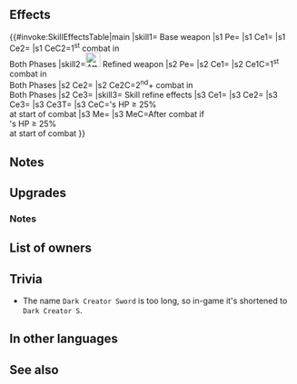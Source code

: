 {{Weapon Infobox
|tagid=SID_天帝の闇剣
|weaponName=Dark Creator S
|userVersion1=Weapon
|userVersion2=Upgrade Weapon
|userVersion3=Upgrade Gleam
|weaponType=Sword
|might=16
|range=1
|effect=Grants Def+3. During combat, boosts unit's Atk/Def by number of allies with HP ≥ 90% × 2 (max 6). During unit's first combat in player phase or enemy phase, reduces damage from attacks during combat and from area-of-effect Specials (excluding Røkkr area-of-effect Specials) by percentage = number of allies with HP ≥ 90% × 15 (max 45%).
|cost=400
|exclusive=1
|statModifiers=0,16,0,3,0
|required=Silver Sword
|intID=2271
|sort=457
|effectRange=99
|value=20
|timingID=1
|abilityID=239
|randomTimestamp=2020-11-19T07:00:00Z
|randomMinLv=31
|refinePaths=default
|refineSP=400
|refineMedals=500
|refineDews=200
|upgradedEffect=Reduces damage from attacks during combat and from area-of-effect Specials (excluding Røkkr area-of-effect Specials) by X% (if it is unit's first combat initiated by foe or first combat initiated by unit that turn, X = number of allies with HP ≥ 75% × 25; max 75; otherwise X = number of allies with HP ≥ 75% × 15; max 45).<br><br>Grants Def+3. Grants bonus to unit's Atk/Spd/Def/Res during combat = number of allies with HP ≥ 75% × 3, + 4 (max 13).
|effectSkill1=At start of combat, if unit's HP ≥ 25%, grants Atk/Spd/Def/Res+4 to unit, and grants Special cooldown charge +1 to unit per attack and inflicts Special cooldown charge -1 on foe per attack during combat (only highest value applied; does not stack), and restores 7 HP to unit after combat.
|properties=random_owner
}}
==Effects==
{{#invoke:SkillEffectsTable|main
|skill1={{SCi|weapon}} Base weapon
|s1 Pe={{Eft|Stat Boosts|Def|3}}
|s1 Ce1={{Eft|Temporary buffs|Atk/Def|2 x {{Tgt|Allies}} with HP ≥ 90%|max=6}}
|s1 Ce2={{Eft|Damage Reduction|15 x {{Tgt|Allies}} with HP ≥ 90%<br>from attacks & Non-Røkkr [[AoE Specials]]|percent=1|max=45%}}
|s1 CeC2=1<sup>st</sup> combat in<br>Both Phases
|skill2=[[File:Attack Plus W.png|x26px|class=inline-icon]] Refined weapon
|s2 Pe={{Eft|Stat Boosts|Def|3}}
|s2 Ce1={{Eft|Damage Reduction|25 x {{Tgt|Allies}} with HP ≥ 75%<br>from attacks & Non-Røkkr [[AoE Specials]]|percent=1|max=75%}}
|s2 Ce1C=1<sup>st</sup> combat in<br>Both Phases
|s2 Ce2={{Eft|Damage Reduction|15 x {{Tgt|Allies}} with HP ≥ 75%<br>from attacks & Non-Røkkr [[AoE Specials]]|percent=1|max=45%}}
|s2 Ce2C=2<sup>nd</sup>+ combat in<br>Both Phases
|s2 Ce3={{Eft|Temporary buffs|Atk/Spd/Def/Res|3 x {{Tgt|Allies}} with HP ≥ 75%, +4|max=13}}
|skill3={{Si|Dark Creator S|refine=Skill1}} Skill refine effects
|s3 Ce1={{Eft|Temporary buffs|Atk/Spd/Def/Res|4}}
|s3 Ce2={{Eft|Accelerate Charge}}
|s3 Ce3={{Eft|Guard}}
|s3 Ce3T={{Tgt|Foe}}
|s3 CeC={{Tgt|Unit}}'s HP ≥ 25%<br>at start of combat
|s3 Me={{Eft|Heal|7}}
|s3 MeC=After combat if<br>{{Tgt|Unit}}'s HP ≥ 25%<br>at start of combat
}}

==Notes==
{{Temporary buffs}}
{{FirstCombat}}
{{DamagePercentageReduction}}
{{AoEDamageReduction}}

==Upgrades==
{{Weapon Upgrade List}}
===Notes===
{{CooldownChargePlus|name={{St|Dark Creator S|refine=Skill1}}}}
{{CooldownChargeMinus|name={{St|Dark Creator S|refine=Skill1}}}}
{{After combat healing|name={{St|Dark Creator S|refine=Skill1}}}}
==List of owners==
{{Skill Hero List}}
==Trivia==
* The name <code>Dark Creator Sword</code> is too long, so in-game it's shortened to <code>Dark Creator S</code>.
==In other languages==
{{OtherLanguages
|english=Dark Creator S
|japanese=天帝の闇剣
|german=D. Schöpferschw.
|spanishEU=Espada del Caos
|spanishLA=Espada del Caos
|french=Épée du Chaos
|italian=Sp. Creaz. oscura
|chineseTW=天帝之闇劍
|portuguese=Espada do caos
}}
==See also==
{{See also skills|cond=Description LIKE '%number of allies with HP%'}}
{{Weapons Navbox}}